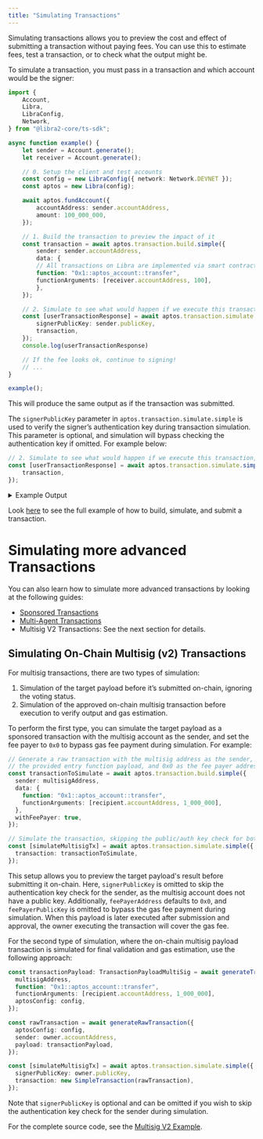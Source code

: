 ```yaml
---
title: "Simulating Transactions"
---
```


Simulating transactions allows you to preview the cost and effect of submitting a transaction without paying fees.
You can use this to estimate fees, test a transaction, or to check what the output might be.

To simulate a transaction, you must pass in a transaction and which account would be the signer:

```typescript filename="simulate-a-transaction.ts"
import {
    Account,
    Libra,
    LibraConfig,
    Network,
} from "@libra2-core/ts-sdk";

async function example() {
    let sender = Account.generate();
    let receiver = Account.generate();

    // 0. Setup the client and test accounts
    const config = new LibraConfig({ network: Network.DEVNET });
    const aptos = new Libra(config);

    await aptos.fundAccount({
        accountAddress: sender.accountAddress,
        amount: 100_000_000,
    });

    // 1. Build the transaction to preview the impact of it
    const transaction = await aptos.transaction.build.simple({
        sender: sender.accountAddress,
        data: {
        // All transactions on Libra are implemented via smart contracts.
        function: "0x1::aptos_account::transfer",
        functionArguments: [receiver.accountAddress, 100],
        },
    });

    // 2. Simulate to see what would happen if we execute this transaction
    const [userTransactionResponse] = await aptos.transaction.simulate.simple({
        signerPublicKey: sender.publicKey,
        transaction,
    });
    console.log(userTransactionResponse)

    // If the fee looks ok, continue to signing!
    // ...
}

example();
```

This will produce the same output as if the transaction was submitted.

The `signerPublicKey` parameter in `aptos.transaction.simulate.simple` is used to verify the signer’s authentication key during transaction simulation. This parameter is optional, and simulation will bypass checking the authentication key if omitted. For example below:

```typescript
// 2. Simulate to see what would happen if we execute this transaction, skipping the authentication key check
const [userTransactionResponse] = await aptos.transaction.simulate.simple({
    transaction,
});
```

<details>
  <summary>Example Output</summary>

  ```shellscript filename="Terminal"
  {
    version: '9534925',
    hash: '0xea50b6fbea39ad1ba015d11cda0e7478334669c34830bc3df067a260d680893c',
    state_change_hash: '0x0000000000000000000000000000000000000000000000000000000000000000',
    event_root_hash: '0x0000000000000000000000000000000000000000000000000000000000000000',
    state_checkpoint_hash: null,
    gas_used: '9',
    success: true,
    vm_status: 'Executed successfully',
    accumulator_root_hash: '0x0000000000000000000000000000000000000000000000000000000000000000',
    changes: [
      {
        address: '0x811d5a94ccb597fa2a4f7872a3c678867cff94130d9378c39304c1354ef54abe',
        state_key_hash: '0x09adecee8779b64d05847488e2dbec6679c0c9e2fe618caf0793472ba3a7e4ab',
        data: [Object],
        type: 'write_resource'
      },
      {
        address: '0x811d5a94ccb597fa2a4f7872a3c678867cff94130d9378c39304c1354ef54abe',
        state_key_hash: '0x0c70ede5412277b81d9f8d99369930ed5d56ad65862e3e878ad22dd5500833d0',
        data: [Object],
        type: 'write_resource'
      },
      {
        address: '0xf40c314051890d16ba0a2ba427e003a83e730956fdeccf6c8eebc893a229ddc1',
        state_key_hash: '0x503f9cffb248036da24e18875f3dce72bb33d1d3ef5cfdbdb2fb3411cd718f4f',
        data: [Object],
        type: 'write_resource'
      },
      {
        state_key_hash: '0x6e4b28d40f98a106a65163530924c0dcb40c1349d3aa915d108b4d6cfc1ddb19',
        handle: '0x1b854694ae746cdbd8d44186ca4929b2b337df21d1c74633be19b2710552fdca',
        key: '0x0619dc29a0aac8fa146714058e8dd6d2d0f3bdf5f6331907bf91f3acd81e6935',
        value: '0x708f579f62cb01000100000000000000',
        data: null,
        type: 'write_table_item'
      }
    ],
    sender: '0x811d5a94ccb597fa2a4f7872a3c678867cff94130d9378c39304c1354ef54abe',
    sequence_number: '0',
    max_gas_amount: '200000',
    gas_unit_price: '100',
    expiration_timestamp_secs: '1718983701',
    payload: {
      function: '0x1::aptos_account::transfer',
      type_arguments: [],
      arguments: [
        '0xf40c314051890d16ba0a2ba427e003a83e730956fdeccf6c8eebc893a229ddc1',
        '100'
      ],
      type: 'entry_function_payload'
    },
    signature: {
      public_key: '0x966b6b9aa8feb58ee1b911235dea1f185b9169de56303d18bb59937066881e44',
      signature: '0x00000000000000000000000000000000000000000000000000000000000000000000000000000000000000000000000000000000000000000000000000000000',
      type: 'ed25519_signature'
    },
    events: [
      {
        guid: [Object],
        sequence_number: '0',
        type: '0x1::coin::CoinWithdraw',
        data: [Object]
      },
      {
        guid: [Object],
        sequence_number: '0',
        type: '0x1::coin::WithdrawEvent',
        data: [Object]
      },
      {
        guid: [Object],
        sequence_number: '0',
        type: '0x1::coin::CoinDeposit',
        data: [Object]
      },
      {
        guid: [Object],
        sequence_number: '1',
        type: '0x1::coin::DepositEvent',
        data: [Object]
      },
      {
        guid: [Object],
        sequence_number: '0',
        type: '0x1::transaction_fee::FeeStatement',
        data: [Object]
      }
    ],
    timestamp: '1718983681460047'
  }
  ```
</details>

Look [here](/build/sdks/ts-sdk/building-transactions) to see the full example of how to build, simulate, and submit a transaction.

# Simulating more advanced Transactions

You can also learn how to simulate more advanced transactions by looking at the following guides:

- [Sponsored Transactions](/build/sdks/ts-sdk/building-transactions/sponsoring-transactions)
- [Multi-Agent Transactions](/build/sdks/ts-sdk/building-transactions/multi-agent-transactions)
- Multisig V2 Transactions: See the next section for details.

## Simulating On-Chain Multisig (v2) Transactions

For multisig transactions, there are two types of simulation:

1. Simulation of the target payload before it’s submitted on-chain, ignoring the voting status.
2. Simulation of the approved on-chain multisig transaction before execution to verify output and gas estimation.

To perform the first type, you can simulate the target payload as a sponsored transaction with the multisig account as the sender, and set the fee payer to `0x0` to bypass gas fee payment during simulation. For example:

```typescript
// Generate a raw transaction with the multisig address as the sender,
// the provided entry function payload, and 0x0 as the fee payer address.
const transactionToSimulate = await aptos.transaction.build.simple({
  sender: multisigAddress,
  data: {
    function: "0x1::aptos_account::transfer",
    functionArguments: [recipient.accountAddress, 1_000_000],
  },
  withFeePayer: true,
});

// Simulate the transaction, skipping the public/auth key check for both the sender and the fee payer.
const [simulateMultisigTx] = await aptos.transaction.simulate.simple({
  transaction: transactionToSimulate,
});
```

This setup allows you to preview the target payload's result before submitting it on-chain. Here, `signerPublicKey` is omitted to skip the authentication key check for the sender, as the multisig account does not have a public key. Additionally, `feePayerAddress` defaults to `0x0`, and `feePayerPublicKey` is omitted to bypass the gas fee payment during simulation. When this payload is later executed after submission and approval, the owner executing the transaction will cover the gas fee.

For the second type of simulation, where the on-chain multisig payload transaction is simulated for final validation and gas estimation, use the following approach:

```typescript
const transactionPayload: TransactionPayloadMultiSig = await generateTransactionPayload({
  multisigAddress,
  function: "0x1::aptos_account::transfer",
  functionArguments: [recipient.accountAddress, 1_000_000],
  aptosConfig: config,
});

const rawTransaction = await generateRawTransaction({
  aptosConfig: config,
  sender: owner.accountAddress,
  payload: transactionPayload,
});

const [simulateMultisigTx] = await aptos.transaction.simulate.simple({
  signerPublicKey: owner.publicKey,
  transaction: new SimpleTransaction(rawTransaction),
});
```

Note that `signerPublicKey` is optional and can be omitted if you wish to skip the authentication key check for the sender during simulation.

For the complete source code, see the [Multisig V2 Example](https://github.com/libra2org/aptos-ts-sdk/blob/main/examples/typescript-esm/multisig_v2.ts).
